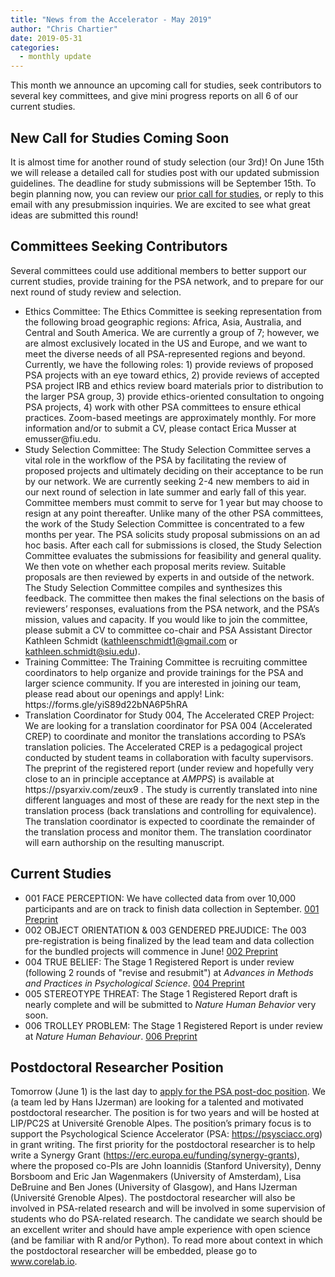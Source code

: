 ```yaml
---
title: "News from the Accelerator - May 2019"
author: "Chris Chartier"
date: 2019-05-31
categories:
  - monthly update
---
```


This month we announce an upcoming call for studies, seek contributors
to several key committees, and give mini progress reports on all 6 of
our current studies.

## New Call for Studies Coming Soon

It is almost time for another round of study selection (our 3rd)! On
June 15th we will release a detailed call for studies post with our
updated submission guidelines. The deadline for study submissions will
be September 15th. To begin planning now, you can review our [prior call
for
studies](https://psysciacc.org/2018/04/30/the-psychological-science-accelerator-call-for-study-submissions-deadline-june-20th/){target="_blank"},
or reply to this email with any presubmission inquiries. We are excited
to see what great ideas are submitted this round!

## Committees Seeking Contributors

Several committees could use additional members to better support our
current studies, provide training for the PSA network, and to prepare
for our next round of study review and selection.

-   Ethics Committee: The Ethics Committee is seeking representation
    from the following broad geographic regions: Africa, Asia,
    Australia, and Central and South America. We are currently a group
    of 7; however, we are almost exclusively located in the US and
    Europe, and we want to meet the diverse needs of all PSA-represented
    regions and beyond. Currently, we have the following roles: 1)
    provide reviews of proposed PSA projects with an eye toward
    ethics, 2) provide reviews of accepted PSA project IRB and ethics
    review board materials prior to distribution to the larger PSA
    group, 3) provide ethics-oriented consultation to ongoing PSA
    projects, 4) work with other PSA committees to ensure ethical
    practices. Zoom-based meetings are approximately monthly. For more
    information and/or to submit a CV, please contact Erica Musser at
    emusser@fiu.edu.
-   Study Selection Committee: The Study Selection Committee serves a
    vital role in the workflow of the PSA by facilitating the review of
    proposed projects and ultimately deciding on their acceptance to be
    run by our network. We are currently seeking 2-4 new members to aid
    in our next round of selection in late summer and early fall of this
    year. Committee members must commit to serve for 1 year but may
    choose to resign at any point thereafter. Unlike many of the other
    PSA committees, the work of the Study Selection Committee is
    concentrated to a few months per year. The PSA solicits study
    proposal submissions on an ad hoc basis. After each call for
    submissions is closed, the Study Selection Committee evaluates the
    submissions for feasibility and general quality. We then vote on
    whether each proposal merits review. Suitable proposals are then
    reviewed by experts in and outside of the network. The Study
    Selection Committee compiles and synthesizes this feedback. The
    committee then makes the final selections on the basis of reviewers'
    responses, evaluations from the PSA network, and the PSA's mission,
    values and capacity. If you would like to join the committee, please
    submit a CV to committee co-chair and PSA Assistant Director
    Kathleen Schmidt (<kathleenschmidt1@gmail.com> or
    <kathleen.schmidt@siu.edu>).
-   Training Committee: The Training Committee is recruiting committee
    coordinators to help organize and provide trainings for the PSA and
    larger science community. If you are interested in joining our team,
    please read about our openings and apply! Link:
    https://forms.gle/yiS89d22bNA6P5hRA
-   Translation Coordinator for Study 004, The Accelerated CREP Project:
    We are looking for a translation coordinator for PSA 004
    (Accelerated CREP) to coordinate and monitor the translations
    according to PSA's translation policies. The Accelerated CREP is a
    pedagogical project conducted by student teams in collaboration with
    faculty supervisors. The preprint of the registered report (under
    review and hopefully very close to an in principle acceptance at
    *AMPPS*) is available at
    https://psyarxiv.com/zeux9 . The study is currently translated into
    nine different languages and most of these are ready for the next
    step in the translation process (back translations and controlling
    for equivalence). The translation coordinator is expected to
    coordinate the remainder of the translation process and monitor
    them. The translation coordinator will earn authorship on the
    resulting manuscript.

## Current Studies

-   001 FACE PERCEPTION: We have collected data from over 10,000
    participants and are on track to finish data collection in
    September. [001
    Preprint](https://psyarxiv.com/n26dy/){target="_blank"}
-   002 OBJECT ORIENTATION & 003 GENDERED PREJUDICE: The 003
    pre-registration is being finalized by the lead team and data
    collection for the bundled projects will commence in June! [002
    Preprint](https://psyarxiv.com/t2pjv){target="_blank"}
-   004 TRUE BELIEF: The Stage 1 Registered Report is under review
    (following 2 rounds of \"revise and resubmit\") at *Advances in
    Methods and Practices in Psychological Science*. [004
    Preprint](https://psyarxiv.com/zeux9){target="_blank"}
-   005 STEREOTYPE THREAT: The Stage 1 Registered Report draft is nearly
    complete and will be submitted to *Nature Human Behavior* very soon.
-   006 TROLLEY PROBLEM: The Stage 1 Registered Report is under review
    at *Nature Human Behaviour*. [006
    Preprint](https://psyarxiv.com/9uaqm/){target="_blank"}

## Postdoctoral Researcher Position

Tomorrow (June 1) is the last day to [apply for the PSA post-doc
position](https://euraxess.ec.europa.eu/jobs/410163){target="_blank"}.
We (a team led by Hans IJzerman) are looking for a talented and
motivated postdoctoral researcher. The position is for two years and
will be hosted at LIP/PC2S at Université Grenoble Alpes. The position's
primary focus is to support the Psychological Science Accelerator (PSA:
[https://psysciacc.org](https://psysciacc.org/)) in grant writing. The
first priority for the postdoctoral researcher is to help write a
Synergy Grant (<https://erc.europa.eu/funding/synergy-grants>), where
the proposed co-PIs are John Ioannidis (Stanford University), Denny
Borsboom and Eric Jan Wagenmakers (University of Amsterdam), Lisa
DeBruine and Ben Jones (University of Glasgow), and Hans IJzerman
(Université Grenoble Alpes). The postdoctoral researcher will also be
involved in PSA-related research and will be involved in some
supervision of students who do PSA-related research. The candidate we
search should be an excellent writer and should have ample experience
with open science (and be familiar with R and/or Python). To read more
about context in which the postdoctoral researcher will be embedded,
please go to [www.corelab.io](http://www.corelab.io/).

